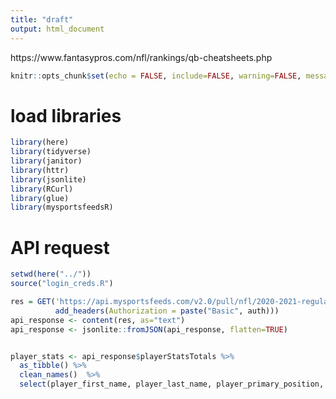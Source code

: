 ```yaml
---
title: "draft"
output: html_document
---
```


https://www.fantasypros.com/nfl/rankings/qb-cheatsheets.php

```r
knitr::opts_chunk$set(echo = FALSE, include=FALSE, warning=FALSE, message = FALSE)
```

# load libraries
```r
library(here)
library(tidyverse) 
library(janitor)
library(httr)
library(jsonlite)
library(RCurl)
library(glue)
library(mysportsfeedsR)
```

# API request
```r
setwd(here("../"))
source("login_creds.R")

res = GET('https://api.mysportsfeeds.com/v2.0/pull/nfl/2020-2021-regular/player_stats_totals.json', 
          add_headers(Authorization = paste("Basic", auth)))
api_response <- content(res, as="text")
api_response <- jsonlite::fromJSON(api_response, flatten=TRUE)


player_stats <- api_response$playerStatsTotals %>%
  as_tibble() %>%
  clean_names()  %>%
  select(player_first_name, player_last_name, player_primary_position, team_id, player_current_team_abbreviation, team_abbreviation, player_current_roster_status, stats_games_played, stats_passing_pass_attempts, stats_passing_pass_completions, stats_passing_pass_pct, stats_passing_pass_yards, stats_passing_pass_td, stats_passing_pass_td_pct, stats_passing_pass_int, stats_passing_pass_lng, stats_passing_pass20plus, stats_passing_pass40plus, stats_passing_qb_rating, stats_passing_pass_sacks, stats_rushing_rush_attempts, stats_rushing_rush_yards, stats_rushing_rush_average, stats_rushing_rush_td, stats_rushing_rush_lng, stats_rushing_rush20plus, stats_rushing_rush40plus, stats_rushing_rush_fumbles, stats_receiving_targets, stats_receiving_receptions, stats_receiving_rec_yards, stats_receiving_rec_average, stats_receiving_rec_td, stats_receiving_rec_lng, stats_receiving_rec20plus, stats_receiving_rec40plus, stats_fumbles_fumbles, stats_kickoff_returns_kr_lng, stats_kickoff_returns_kr20plus, stats_punt_returns_pr_avg, stats_miscellaneous_games_started, stats_field_goals_fg_made, stats_field_goals_fg_att, stats_field_goals_fg_pct, stats_field_goals_fg30_39pct, stats_field_goals_fg40_49pct, stats_field_goals_fg50plus_pct, stats_extra_point_attempts_xp_made, stats_extra_point_attempts_xp_att, stats_extra_point_attempts_xp_pct)
```
